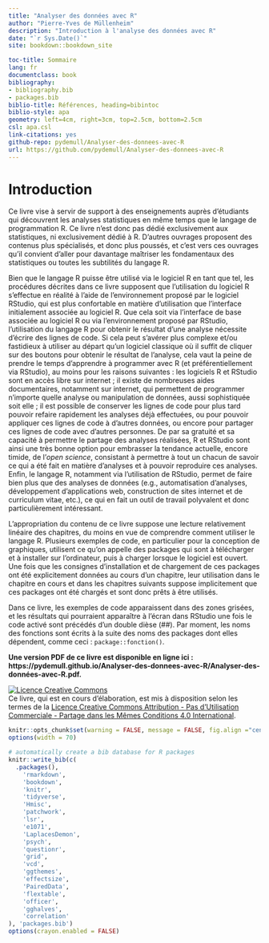 --- 
title: "Analyser des données avec R"
author: "Pierre-Yves de Müllenheim"
description: "Introduction à l'analyse des données avec R"
date: "`r Sys.Date()`"
site: bookdown::bookdown_site

toc-title: Sommaire
lang: fr
documentclass: book
bibliography:
- bibliography.bib
- packages.bib
biblio-title: Références, heading=bibintoc
biblio-style: apa
geometry: left=4cm, right=3cm, top=2.5cm, bottom=2.5cm
csl: apa.csl
link-citations: yes
github-repo: pydemull/Analyser-des-donnees-avec-R
url: https://github.com/pydemull/Analyser-des-donnees-avec-R
---
\renewcommand{\listfigurename}{Liste des figures}
\renewcommand{\figurename}{Figure}
\renewcommand{\tablename}{Tableau}

\listoftables

\listoffigures

# Introduction {-}
Ce livre vise à servir de support à des enseignements auprès d'étudiants qui découvrent les analyses statistiques en même temps que le langage de programmation R. Ce livre n'est donc pas dédié exclusivement aux statistiques, ni exclusivement dédié à R. D'autres ouvrages proposent des contenus plus spécialisés, et donc plus poussés, et c'est vers ces ouvrages qu'il convient d'aller pour davantage maîtriser les fondamentaux des statistiques ou toutes les subtilités du langage R. 

Bien que le langage R puisse être utilisé via le logiciel R en tant que tel, les procédures décrites dans ce livre supposent que l'utilisation du logiciel R s'effectue en réalité à l'aide de l'environnement proposé par le logiciel RStudio, qui est plus confortable en matière d'utilisation que l'interface initialement associée au logiciel R. Que cela soit via l'interface de base associée au logiciel R ou via l'environnement proposé par RStudio, l'utilisation du langage R pour obtenir le résultat d'une analyse nécessite d'écrire des lignes de code. Si cela peut s'avérer plus complexe et/ou fastidieux à utiliser au départ qu'un logiciel classique où il suffit de cliquer sur des boutons pour obtenir le résultat de l'analyse, cela vaut la peine de prendre le temps d'apprendre à programmer avec R (et préférentiellement via RStudio), au moins pour les raisons suivantes : les logiciels R et RStudio sont en accès libre sur internet ; il existe de nombreuses aides documentaires, notamment sur internet, qui permettent de programmer n'importe quelle analyse ou manipulation de données, aussi sophistiquée soit elle ; il est possible de conserver les lignes de code pour plus tard pouvoir refaire rapidement les analyses déjà effectuées, ou pour pouvoir appliquer ces lignes de code à d'autres données, ou encore pour partager ces lignes de code avec d'autres personnes. De par sa gratuité et sa capacité à permettre le partage des analyses réalisées, R et RStudio sont ainsi une très bonne option pour embrasser la tendance actuelle, encore timide, de l'*open science*, consistant à permettre  à tout un chacun de savoir ce qui a été fait en matière d'analyses et à pouvoir reproduire ces analyses. Enfin, le langage R, notamment via l'utilisation de RStudio, permet de faire bien plus que des analyses de données (e.g., automatisation d'analyses, développement d'applications web, construction de sites internet et de curriculum vitae, etc.), ce qui en fait un outil de travail polyvalent et donc particulièrement intéressant.

L'appropriation du contenu de ce livre suppose une lecture relativement linéaire des chapitres, du moins en vue de comprendre comment utiliser le langage R. Plusieurs exemples de code, en particulier pour la conception de graphiques, utilisent ce qu'on appelle des packages qui sont à télécharger et à installer sur l'ordinateur, puis à charger lorsque le logiciel est ouvert. Une fois que les consignes d'installation et de chargement de ces packages ont été explicitement données au cours d'un chapitre, leur utilisation dans le chapitre en cours et dans les chapitres suivants suppose implicitement que ces packages ont été chargés et sont donc prêts à être utilisés.

Dans ce livre, les exemples de code apparaissent dans des zones grisées, et les résultats qui pourraient apparaître à l'écran dans RStudio une fois le code activé sont précédés d'un double dièse (##). Par moment, les noms des fonctions sont écrits à la suite des noms des packages dont elles dépendent, comme ceci : `package::fonction()`.

**Une version PDF de ce livre est disponible en ligne ici : https://pydemull.github.io/Analyser-des-donnees-avec-R/Analyser-des-données-avec-R.pdf.**


<a rel="license" href="http://creativecommons.org/licenses/by-nc-sa/4.0/"><img alt="Licence Creative Commons" style="border-width:0" src="https://i.creativecommons.org/l/by-nc-sa/4.0/88x31.png" /></a><br />Ce livre, qui est en cours d'élaboration, est mis à disposition selon les termes de la <a rel="license" href="http://creativecommons.org/licenses/by-nc-sa/4.0/">Licence Creative Commons Attribution - Pas d’Utilisation Commerciale - Partage dans les Mêmes Conditions 4.0 International</a>.

```{r setup, echo = FALSE}
knitr::opts_chunk$set(warning = FALSE, message = FALSE, fig.align ="center")
options(width = 70)
```

```{r include=FALSE}
# automatically create a bib database for R packages
knitr::write_bib(c(
  .packages(), 
    'rmarkdown',
    'bookdown',
    'knitr',
    'tidyverse',
    'Hmisc',
    'patchwork',
    'lsr',
    'e1071',
    'LaplacesDemon',
    'psych',
    'questionr',
    'grid',
    'vcd',
    'ggthemes',
    'effectsize',
    'PairedData',
    'flextable',
    'officer',
    'gghalves',
    'correlation'
), 'packages.bib')
options(crayon.enabled = FALSE)
```